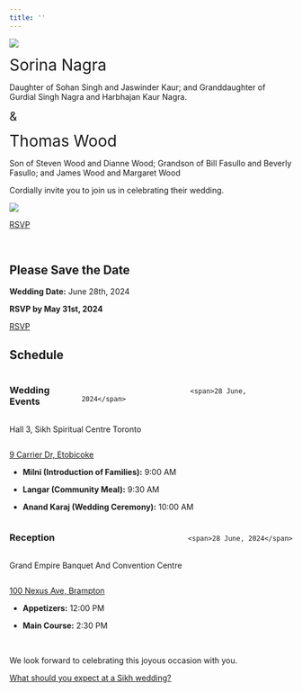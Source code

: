 ```yaml
---
title: ''
---
```


::: invite-card
![](img/line-top.png){style="max-width:50%" class="center"}

[Sorina Nagra]{style="font-family: 'Brush Script MT', cursive, var(--bs-body-font-family); font-size: 2em;"}

Daughter of Sohan Singh and Jaswinder Kaur; and Granddaughter of Gurdial Singh Nagra and Harbhajan Kaur Nagra.

[&]{style="font-family: 'Brush Script MT', cursive, var(--bs-body-font-family); font-size: 1.5em;"}

[Thomas Wood]{style="font-family: 'Brush Script MT', cursive, var(--bs-body-font-family); font-size: 2em;"}

Son of Steven Wood and Dianne Wood; Grandson of Bill Fasullo and Beverly Fasullo; and James Wood and Margaret Wood

Cordially invite you to join us in celebrating their wedding.

![](img/line-bottom.png){style="max-width:50%" class="center"}
:::

[RSVP](rsvp.html){.btn .btn-outline-primary .btn role="button"}

<br>

## Please Save the Date


**Wedding Date:** June 28th, 2024

**RSVP by May 31st, 2024** 

[RSVP](rsvp.html){.btn .btn-outline-primary .btn role="button"}

## Schedule

<div class="timeline-heading">
<div style="display:flex; justify-content:space-between; align-items:baseline;">
<h3>Wedding Events</h3>                               <span>28 June, 2024</span>
</div>
</div>

<div class="timeline-body">
<div style="display:flex; justify-content:space-between; align-items:baseline;">
Hall 3, Sikh Spiritual Centre Toronto
</div>

[9 Carrier Dr, Etobicoke](https://maps.app.goo.gl/rHNutTc8LW6pfikA8){target="_blank"}

-   **Milni (Introduction of Families):** 9:00 AM

-   **Langar (Community Meal):** 9:30 AM

-   **Anand Karaj (Wedding Ceremony):** 10:00 AM


</div>
<div class="timeline-heading">
<div style="display:flex; justify-content:space-between; align-items:baseline;">
<h3>Reception</h3>                                    <span>28 June, 2024</span>
</div>
</div>

<div class="timeline-body">
<div style="display:flex; justify-content:space-between; align-items:baseline;">
Grand Empire Banquet And Convention Centre
</div>

[100 Nexus Ave, Brampton](https://maps.app.goo.gl/SBVmV5BUPJidFjDA8){target="_blank"}

-   **Appetizers:** 12:00 PM

-   **Main Course:** 2:30 PM
</div>
<br>

We look forward to celebrating this joyous occasion with you.

[What should you expect at a Sikh wedding?](about.html){.btn .btn-outline-primary .btn role="button"}

